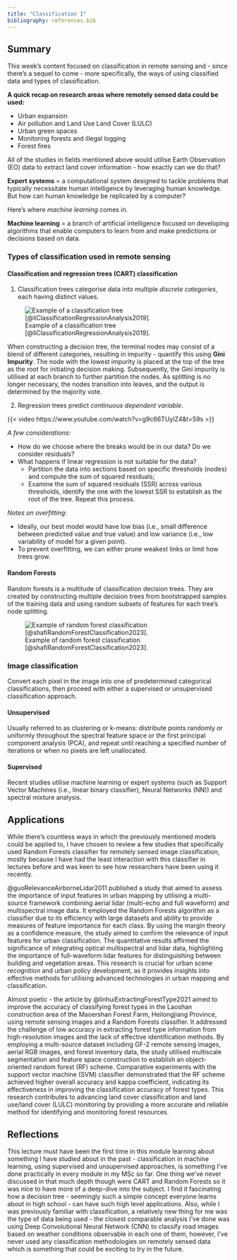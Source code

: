 ```yaml
---
title: "Classification I"
bibliography: references.bib
---
```


## Summary

This week's content focused on classification in remote sensing and - since there's a sequel to come - more specifically, the ways of using classified data and types of classification.

**A quick recap on research areas where remotely sensed data could be used:**

-   Urban expansion
-   Air pollution and Land Use Land Cover (LULC)
-   Urban green spaces
-   Monitoring forests and illegal logging
-   Forest fires

All of the studies in fields mentioned above would utilise Earth Observation (EO) data to extract land cover information - how exactly can we do that?

**Expert systems** = a computational system designed to tackle problems that typically necessitate human intelligence by leveraging human knowledge. But how can human knowledge be replicated by a computer?

Here's where *machine learning* comes in.

**Machine learning** = a branch of artificial intelligence focused on developing algorithms that enable computers to learn from and make predictions or decisions based on data.

### Types of classification used in remote sensing

#### Classification and regression trees (CART) classification

1.  Classification trees categorise data into multiple *discrete categories*, each having distinct values.

![Example of a classification tree [@liClassificationRegressionAnalysis2019].](classification-tree.png)

When constructing a decision tree, the terminal nodes may consist of a blend of different categories, resulting in impurity - quantify this using **Gini Impurity**. The node with the lowest impurity is placed at the top of the tree as the root for initiating decision making. Subsequently, the Gini impurity is utilised at each branch to further partition the nodes. As splitting is no longer necessary, the nodes transition into leaves, and the output is determined by the majority vote.

2.  Regression trees predict *continuous dependent variable*.

{{< video https://www.youtube.com/watch?v=g9c66TUylZ4&t=59s >}}

*A few considerations:*

-   How do we choose where the breaks would be in our data? Do we consider residuals?
-   What happens if linear regression is not suitable for the data?
    -   Partition the data into sections based on specific thresholds (nodes) and compute the sum of squared residuals;
    -   Examine the sum of squared residuals (SSR) across various thresholds, identify the one with the lowest SSR to establish as the root of the tree. Repeat this process.

*Notes on overfitting:*

-   Ideally, our best model would have low bias (i.e., small difference between predicted value and true value) and low variance (i.e., low variability of model for a given point).
-   To prevent overfitting, we can either prune weakest links or limit how trees grow.

#### Random Forests

Random forests is a multitude of classification decision trees. They are created by constructing multiple decision trees from bootstrapped samples of the training data and using random subsets of features for each tree's node splitting.

![Example of random forest classification [@shafiRandomForestClassification2023].](random-forests.png)

### Image classification

Convert each pixel in the image into one of predetermined categorical classifications, then proceed with either a supervised or unsupervised classification approach.

#### Unsupervised

Usually referred to as clustering or k-means: distribute points randomly or uniformly throughout the spectral feature space or the first principal component analysis (PCA), and repeat until reaching a specified number of iterations or when no pixels are left unallocated.

#### Supervised

Recent studies utilise machine learning or expert systems (such as Support Vector Machines (i.e., linear binary classifier), Neural Networks (NN)) and spectral mixture analysis.

## Applications

While there's countless ways in which the previously mentioned models could be applied to, I have chosen to review a few studies that specifically used Random Forests classifier for remotely sensed image classification, mostly because I have had the least interaction with this classifier in lectures before and was keen to see how researchers have been using it recently.

@guoRelevanceAirborneLidar2011 published a study that aimed to assess the importance of input features in urban mapping by utilising a multi-source framework combining aerial lidar (multi-echo and full waveform) and multispectral image data. It employed the Random Forests algorithm as a classifier due to its efficiency with large datasets and ability to provide measures of feature importance for each class. By using the margin theory as a confidence measure, the study aimed to confirm the relevance of input features for urban classification. The quantitative results affirmed the significance of integrating optical multispectral and lidar data, highlighting the importance of full-waveform lidar features for distinguishing between building and vegetation areas. This research is crucial for urban scene recognition and urban policy development, as it provides insights into effective methods for utilising advanced technologies in urban mapping and classification.

Almost poetic - the article by @linhuiExtractingForestType2021 aimed to improve the accuracy of classifying forest types in the Laoshan construction area of the Maoershan Forest Farm, Heilongjiang Province, using remote sensing images and a Random Forests classifier. It addressed the challenge of low accuracy in extracting forest type information from high-resolution images and the lack of effective identification methods. By employing a multi-source dataset including GF-2 remote sensing images, aerial RGB images, and forest inventory data, the study utilised multiscale segmentation and feature space construction to establish an object-oriented random forest (RF) scheme. Comparative experiments with the support vector machine (SVM) classifier demonstrated that the RF scheme achieved higher overall accuracy and kappa coefficient, indicating its effectiveness in improving the classification accuracy of forest types. This research contributes to advancing land cover classification and land use/land cover (LULC) monitoring by providing a more accurate and reliable method for identifying and monitoring forest resources.

## Reflections

This lecture must have been the first time in this module learning about something I have studied about in the past - classification in machine learning, using supervised and unsupervised approaches, is something I've done practically in every module in my MSc so far. One thing we've never discussed in that much depth though were CART and Random Forests so it was nice to have more of a deep-dive into the subject. I find it fascinating how a decision tree - seemingly such a simple concept everyone learns about in high school - can have such high level applications. Also, while I was previously familiar with classification, a relatively new thing for me was the type of data being used - the closest comparable analysis I've done was using Deep Convolutional Neural Network (CNN) to classify road images based on weather conditions observable in each one of them, however, I've never used any classification methodologies on remotely sensed data which is something that could be exciting to try in the future.